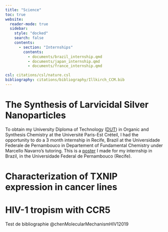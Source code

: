 ---
title: "Science"
toc: true
website:
  reader-mode: true
  sidebar:
    style: "docked"
    search: false
    contents:
      - section: "Internships"
        contents:
          - documents/brazil_internship.qmd
          - documents/japan_internship.qmd
          - documents/france_internship.qmd

csl: citations/csl/nature.csl
bibliography: citations/bibliography/Illkirch_CCM.bib
---
# The Synthesis of Larvicidal Silver Nanoparticles
To obtain my University Diploma of Technology ([DUT](https://www.letudiant.fr/etudes/btsdut/des-dut-aux-but-le-point-sur-le-nouveau-bachelor-universitaire-de-technologie.html)) in Organic and Synthesis Chemistry at the Université Paris-Est Créteil, I had the opportunity to do a 3 month internship in Recife, Brazil at the Universidade Federale de Pernambouco in Departement of Fundamental Chemistry under Marcello Navarro's tutoring. 
This is a [poster](https://martinbagar.github.io/documents/poster_stage-bresil.pdf) I made for my internship in Brazil, in the Universidade Federal de Pernambouco (Recife).


# Characterization of TXNIP expression in cancer lines

# HIV-1 tropism with CCR5

Test de bibliographie @chenMolecularMechanismHIV12019